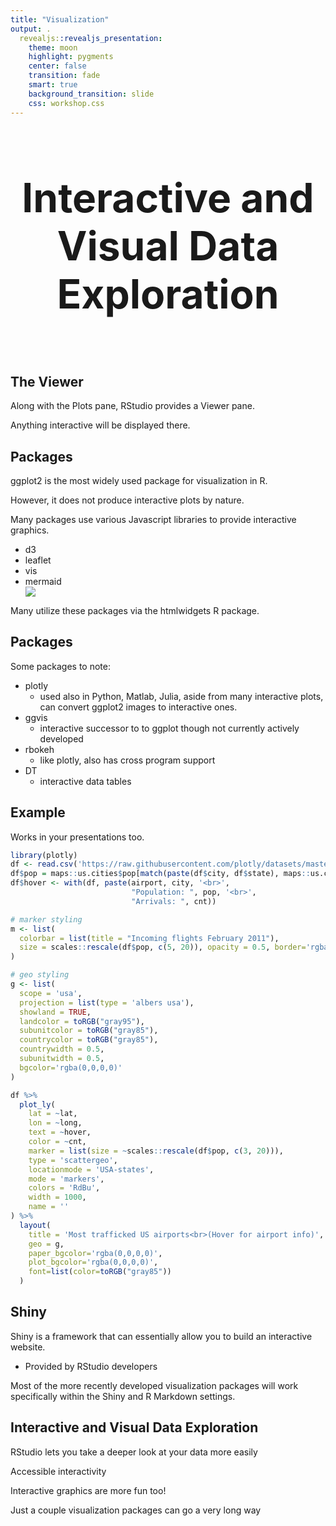 ```yaml
---
title: "Visualization"
output: .
  revealjs::revealjs_presentation:
    theme: moon
    highlight: pygments
    center: false
    transition: fade
    smart: true
    background_transition: slide
    css: workshop.css
---
```



## 

<div style='text-align: center; font-size:32'><h1>Interactive and Visual Data Exploration<h1></div>


## The Viewer

Along with the <span class="emph">Plots</span> pane, RStudio provides a <span class="emph">Viewer</span> pane.

Anything interactive will be displayed there.


## Packages

<span class="pack">ggplot2</span> is the most widely used package for visualization in R.

However, it does not produce interactive plots by nature.

Many packages use various Javascript libraries to provide interactive graphics.

<div class="col2">
  - <span class="pack">d3</span>
  - <span class="pack">leaflet</span>
  - <span class="pack">vis</span>
  - <span class="pack">mermaid</span>
<img src="../img/jslogo.png" style="display:block; margin: 0 auto;">
</div>
Many utilize these packages via the <span class="pack">htmlwidgets</span> R package.


## Packages

Some packages to note:

  - <span class="pack">plotly</span>
    - used also in Python, Matlab, Julia, aside from many interactive plots, can convert ggplot2 images to interactive ones.

  - <span class="pack">ggvis</span>
    - interactive successor to to ggplot though not currently actively developed

  - <span class="pack">rbokeh</span>
    - like plotly, also has cross program support

  - <span class="pack">DT</span>
    - interactive data tables


## Example

Works in your presentations too.

```r
library(plotly)
df <- read.csv('https://raw.githubusercontent.com/plotly/datasets/master/2011_february_us_airport_traffic.csv')
df$pop = maps::us.cities$pop[match(paste(df$city, df$state), maps::us.cities$name)]
df$hover <- with(df, paste(airport, city, '<br>',
                           "Population: ", pop, '<br>', 
                           "Arrivals: ", cnt))

# marker styling
m <- list(
  colorbar = list(title = "Incoming flights February 2011"),
  size = scales::rescale(df$pop, c(5, 20)), opacity = 0.5, border='rgba(0,0,0,0)'
)

# geo styling
g <- list(
  scope = 'usa',
  projection = list(type = 'albers usa'),
  showland = TRUE,
  landcolor = toRGB("gray95"),
  subunitcolor = toRGB("gray85"),
  countrycolor = toRGB("gray85"),
  countrywidth = 0.5,
  subunitwidth = 0.5,
  bgcolor='rgba(0,0,0,0)'
)

df %>%
  plot_ly(
    lat = ~lat, 
    lon = ~long, 
    text = ~hover, 
    color = ~cnt, 
    marker = list(size = ~scales::rescale(df$pop, c(3, 20))), 
    type = 'scattergeo', 
    locationmode = 'USA-states', 
    mode = 'markers', 
    colors = 'RdBu',
    width = 1000, 
    name = ''
) %>%
  layout(
    title = 'Most trafficked US airports<br>(Hover for airport info)', 
    geo = g,
    paper_bgcolor='rgba(0,0,0,0)',
    plot_bgcolor='rgba(0,0,0,0)',
    font=list(color=toRGB("gray85"))
  )
```


## Shiny

<span class="emph">Shiny</span> is a framework that can essentially allow you to build an interactive website.

- Provided by RStudio developers

Most of the more recently developed visualization packages will work specifically within the Shiny and R Markdown settings.




## Interactive and Visual Data Exploration


RStudio lets you take a deeper look at your data more easily

Accessible interactivity

Interactive graphics are more fun too!

Just a couple visualization packages can go a very long way